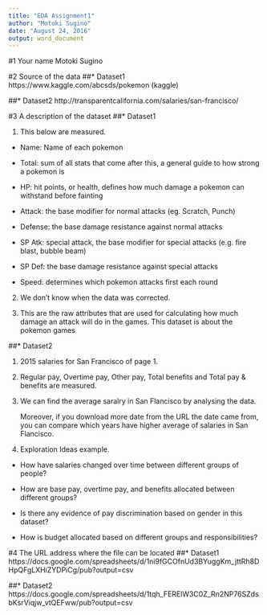```yaml
---
title: "EDA Assignment1"
author: "Motoki Sugino"
date: "August 24, 2016"
output: word_document
---
```

#1 Your name
Motoki Sugino 

#2 Source of the data
##* Dataset1 
https://www.kaggle.com/abcsds/pokemon (kaggle)

##* Dataset2
http://transparentcalifornia.com/salaries/san-francisco/

#3 A description of the dataset
##* Dataset1

(1) This below are measured.

   * Name: Name of each pokemon
   
   * Total: sum of all stats that come after this, a general guide to how strong a pokemon is
  
   * HP: hit points, or health, defines how much damage a pokemon can withstand before fainting
  
   * Attack: the base modifier for normal attacks (eg. Scratch, Punch)
  
   * Defense: the base damage resistance against normal attacks
  
   * SP Atk: special attack, the base modifier for special attacks (e.g. fire blast, bubble beam)
  
   * SP Def: the base damage resistance against special attacks
  
   * Speed: determines which pokemon attacks first each round

(2) We don't know when the data was corrected. 

(3) This are the raw attributes that are used for calculating how much damage an attack will do in the games. This dataset is about the pokemon games 

##* Dataset2

(1) 2015 salaries for San Francisco of page 1.

(2) Regular pay, Overtime pay, Other pay, Total benefits and Total pay & benefits are measured.

(3) We can find the average saralry in San Flancisco by analysing the data.

    Moreover, if you download more date from the URL the date came from, you can compare which years have higher       average of salaries in San Flancisco.

(4) Exploration Ideas example.

  * How have salaries changed over time between different groups of people?

  * How are base pay, overtime pay, and benefits allocated between different groups?

  * Is there any evidence of pay discrimination based on gender in this dataset?

  * How is budget allocated based on different groups and responsibilities?

#4 The URL address where the file can be located
##* Dataset1 
https://docs.google.com/spreadsheets/d/1ni9fGCOfnUd3BYuggKm_jttRh8DHpQFgLXHiZYDPiCg/pub?output=csv

##* Dataset2
https://docs.google.com/spreadsheets/d/1tqh_FERElW3C0Z_Rn2NP76SZdsbKsrViqjw_vtQEFww/pub?output=csv


